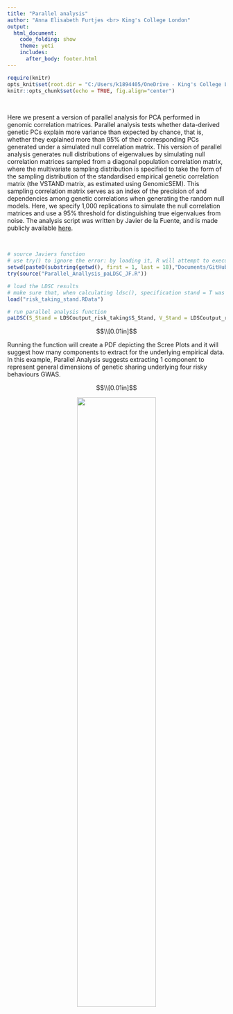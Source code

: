```yaml
---
title: "Parallel analysis"
author: "Anna Elisabeth Furtjes <br> King's College London"
output:
  html_document:
    code_folding: show
    theme: yeti
    includes:
      after_body: footer.html 
---
```



```r
require(knitr)
opts_knit$set(root.dir = "C:/Users/k1894405/OneDrive - King's College London/PhD/genomic_pca_simulation_started_Jan2020/")
knitr::opts_chunk$set(echo = TRUE, fig.align="center")
```


<br>

Here we present a version of parallel analysis for PCA performed in genomic correlation matrices. Parallel analysis tests whether data-derived genetic PCs explain more variance than expected by chance, that is, whether they explained more than 95% of their corresponding PCs generated under a simulated null correlation matrix. This version of parallel analysis generates null distributions of eigenvalues by simulating null correlation matrices sampled from a diagonal population correlation matrix, where the multivariate sampling distribution is specified to take the form of the sampling distribution of the standardised empirical genetic correlation matrix (the VSTAND matrix, as estimated using GenomicSEM). This sampling correlation matrix serves as an index of the precision of and dependencies among genetic correlations when generating the random null models. Here, we specify 1,000 replications to simulate the null correlation matrices and use a 95% threshold for distinguishing true eigenvalues from noise.
The analysis script was written by Javier de la Fuente, and is made publicly available [here](https://github.com/AnnaFurtjes/genomicPCA/tree/main/data).


<br>

```r
# source Javiers function
# use try() to ignore the error: by loading it, R will attempt to execute the function but the input has not yet been specified by the user 
setwd(paste0(substring(getwd(), first = 1, last = 18),"Documents/GitHub/genomicPCA/data"))
try(source("Parallel_Anallysis_paLDSC_JF.R"))

# load the LDSC results
# make sure that, when calculating ldsc(), specification stand = T was included
load("risk_taking_stand.RData")

# run parallel analysis function 
paLDSC(S_Stand = LDSCoutput_risk_taking$S_Stand, V_Stand = LDSCoutput_risk_taking$V_Stand, r = 1000, p = .95, diag = F, fa = F, fm = "minres", save.pdf = T)
```


$$\\[0.01in]$$

Running the function will create a PDF depicting the Scree Plots and it will suggest how many components to extract for the underlying empirical data.
In this example, Parallel Analysis suggests extracting 1 component to represent general dimensions of genetic sharing underlying four risky behaviours GWAS.


$$\\[0.01in]$$

<center>

![](C:/Users/k1894405/Documents/GitHub/genomicPCA/data/PA.PNG){width=60%}

</center>
